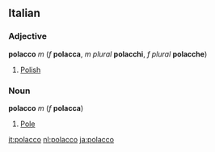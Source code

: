 ==Italian==
===Adjective===
'''polacco''' ''m'' (''f'' '''polacca''', ''m plural'' '''polacchi''', ''f plural'' '''polacche''')

#[[Polish]]

===Noun===
'''polacco''' ''m'' (''f'' '''polacca''')

#[[Pole]]

[[it:polacco]]
[[nl:polacco]]
[[ja:polacco]]